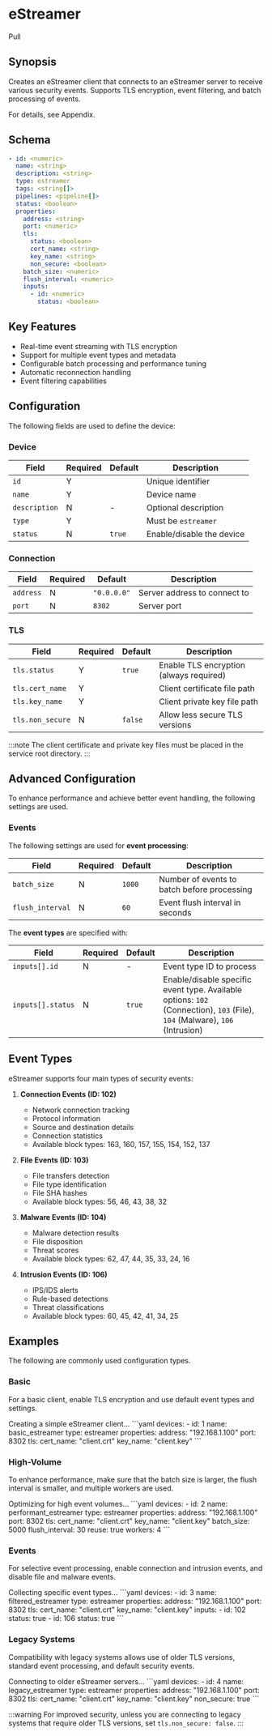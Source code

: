 # eStreamer

<span className="theme-doc-version-badge badge badge--secondary">Pull</span>

## Synopsis

Creates an eStreamer client that connects to an eStreamer server to receive various security events. Supports TLS encryption, event filtering, and batch processing of events.

For details, see <Topic id="appendix-estreamer">Appendix</Topic>.

## Schema

```yaml {1,2,4}
- id: <numeric>
  name: <string>
  description: <string>
  type: estreamer
  tags: <string[]>
  pipelines: <pipeline[]>
  status: <boolean>
  properties:
    address: <string>
    port: <numeric>
    tls:
      status: <boolean>
      cert_name: <string>
      key_name: <string>
      non_secure: <boolean>
    batch_size: <numeric>
    flush_interval: <numeric>
    inputs:
      - id: <numeric>
        status: <boolean>
```

## Key Features

- Real-time event streaming with TLS encryption
- Support for multiple event types and metadata
- Configurable batch processing and performance tuning
- Automatic reconnection handling
- Event filtering capabilities

## Configuration

The following fields are used to define the device:

### Device

|Field|Required|Default|Description|
|---|---|---|---|
|`id`|Y||Unique identifier|
|`name`|Y||Device name|
|`description`|N|-|Optional description|
|`type`|Y||Must be `estreamer`|
|`status`|N|`true`|Enable/disable the device|

### Connection

|Field|Required|Default|Description|
|---|---|---|---|
|`address`|N|`"0.0.0.0"`|Server address to connect to|
|`port`|N|`8302`|Server port|

### TLS

|Field|Required|Default|Description|
|---|---|---|---|
|`tls.status`|Y|`true`|Enable TLS encryption (always required)|
|`tls.cert_name`|Y||Client certificate file path|
|`tls.key_name`|Y||Client private key file path|
|`tls.non_secure`|N|`false`|Allow less secure TLS versions|

:::note
The client certificate and private key files must be placed in the service root directory.
:::

## Advanced Configuration

To enhance performance and achieve better event handling, the following settings are used.

### Events

The following settings are used for **event processing**:

|Field|Required|Default|Description|
|---|---|---|---|
|`batch_size`|N|`1000`|Number of events to batch before processing|
|`flush_interval`|N|`60`|Event flush interval in seconds|

The **event types** are specified with:

|Field|Required|Default|Description|
|---|---|---|---|
|`inputs[].id`|N|-|Event type ID to process|
|`inputs[].status`|N|`true`|Enable/disable specific event type. Available options: `102` (Connection), `103` (File), `104` (Malware), `106` (Intrusion)|

## Event Types

eStreamer supports four main types of security events:

1. **Connection Events (ID: 102)**

   - Network connection tracking
   - Protocol information
   - Source and destination details
   - Connection statistics
   - Available block types: 163, 160, 157, 155, 154, 152, 137

2. **File Events (ID: 103)**

   - File transfers detection
   - File type identification
   - File SHA hashes
   - Available block types: 56, 46, 43, 38, 32

3. **Malware Events (ID: 104)**

   - Malware detection results
   - File disposition
   - Threat scores
   - Available block types: 62, 47, 44, 35, 33, 24, 16

4. **Intrusion Events (ID: 106)**

   - IPS/IDS alerts
   - Rule-based detections
   - Threat classifications
   - Available block types: 60, 45, 42, 41, 34, 25

## Examples

The following are commonly used configuration types.

### Basic

For a basic client, enable TLS encryption and use default event types and settings.

<ExampleGrid>
  <CommentCol>
    Creating a simple eStreamer client...
  </CommentCol>
  <CodeCol>
    ```yaml
    devices:
      - id: 1
        name: basic_estreamer
        type: estreamer
        properties:
          address: "192.168.1.100"
          port: 8302
          tls:
            cert_name: "client.crt"
            key_name: "client.key"
    ```
  </CodeCol>
</ExampleGrid>

### High-Volume

To enhance performance, make sure that the batch size is larger, the flush interval is smaller, and multiple workers are used.

<ExampleGrid>
  <CommentCol>
    Optimizing for high event volumes...
  </CommentCol>
  <CodeCol>
    ```yaml
    devices:
      - id: 2
        name: performant_estreamer
        type: estreamer
        properties:
          address: "192.168.1.100"
          port: 8302
          tls:
            cert_name: "client.crt"
            key_name: "client.key"
          batch_size: 5000
          flush_interval: 30
          reuse: true
          workers: 4
    ```
  </CodeCol>
</ExampleGrid>

### Events

For selective event processing, enable connection and intrusion events, and disable file and malware events.

<ExampleGrid>
  <CommentCol>
    Collecting specific event types...
  </CommentCol>
  <CodeCol>
    ```yaml
    devices:
      - id: 3
        name: filtered_estreamer
        type: estreamer
        properties:
          address: "192.168.1.100"
          port: 8302
          tls:
            cert_name: "client.crt"
            key_name: "client.key"
          inputs:
            - id: 102
              status: true
            - id: 106
              status: true
    ```
  </CodeCol>
</ExampleGrid>

### Legacy Systems

Compatibility with legacy systems allows use of older TLS versions, standard event processing, and default security events.

<ExampleGrid>
  <CommentCol>
    Connecting to older eStreamer servers...
  </CommentCol>
  <CodeCol>
    ```yaml
    devices:
      - id: 4
        name: legacy_estreamer
        type: estreamer
        properties:
          address: "192.168.1.100"
          port: 8302
          tls:
            cert_name: "client.crt"
            key_name: "client.key"
            non_secure: true
    ```
  </CodeCol>
</ExampleGrid>

:::warning
For improved security, unless you are connecting to legacy systems that require older TLS versions, set `tls.non_secure: false`.
:::
